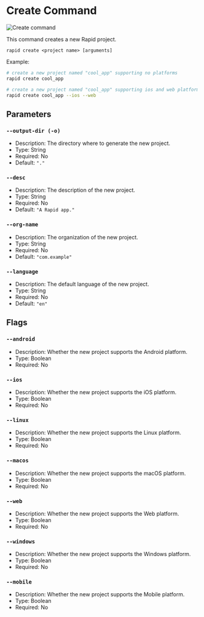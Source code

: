 # Create Command

<Image src="assets/create.gif" alt="Create command" />

This command creates a new Rapid project.

```
rapid create <project name> [arguments]
```

Example:

```bash
# create a new project named "cool_app" supporting no platforms
rapid create cool_app

# create a new project named "cool_app" supporting ios and web platforms
rapid create cool_app --ios --web
```

## Parameters

### `--output-dir (-o)`

- Description: The directory where to generate the new project.
- Type: String
- Required: No
- Default: `"."`

### `--desc`

- Description: The description of the new project.
- Type: String
- Required: No
- Default: `"A Rapid app."`

### `--org-name`

- Description: The organization of the new project.
- Type: String
- Required: No
- Default: `"com.example"`

### `--language`

- Description: The default language of the new project.
- Type: String
- Required: No
- Default: `"en"`

## Flags

### `--android`

- Description: Whether the new project supports the Android platform.
- Type: Boolean
- Required: No

### `--ios`

- Description: Whether the new project supports the iOS platform.
- Type: Boolean
- Required: No

### `--linux`

- Description: Whether the new project supports the Linux platform.
- Type: Boolean
- Required: No

### `--macos`

- Description: Whether the new project supports the macOS platform.
- Type: Boolean
- Required: No

### `--web`

- Description: Whether the new project supports the Web platform.
- Type: Boolean
- Required: No

### `--windows`

- Description: Whether the new project supports the Windows platform.
- Type: Boolean
- Required: No

### `--mobile`

- Description: Whether the new project supports the Mobile platform.
- Type: Boolean
- Required: No
